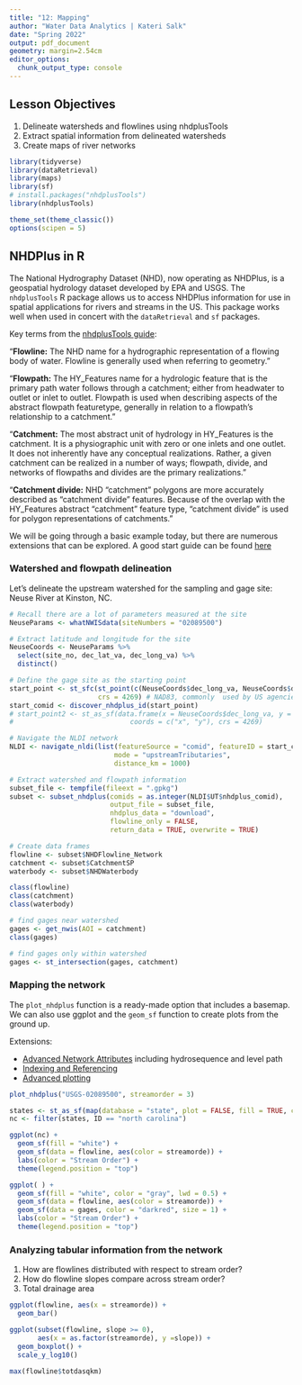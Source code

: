 ```yaml
---
title: "12: Mapping"
author: "Water Data Analytics | Kateri Salk"
date: "Spring 2022"
output: pdf_document
geometry: margin=2.54cm
editor_options: 
  chunk_output_type: console
---
```


## Lesson Objectives

1. Delineate watersheds and flowlines using nhdplusTools
2. Extract spatial information from delineated watersheds
3. Create maps of river networks

```r

library(tidyverse)
library(dataRetrieval)
library(maps)
library(sf)
# install.packages("nhdplusTools")
library(nhdplusTools)

theme_set(theme_classic())
options(scipen = 5)

```

## NHDPlus in R

The National Hydrography Dataset (NHD), now operating as NHDPlus, is a geospatial hydrology dataset developed by EPA and USGS. The `nhdplusTools` R package allows us to access NHDPlus information for use in spatial applications for rivers and streams in the US. This package works well when used in concert with the `dataRetrieval` and `sf` packages.

Key terms from the [nhdplusTools guide](https://usgs-r.github.io/nhdplusTools/): 

"**Flowline:** The NHD name for a hydrographic representation of a flowing body of water. Flowline is generally used when referring to geometry."

"**Flowpath:** The HY_Features name for a hydrologic feature that is the primary path water follows through a catchment; either from headwater to outlet or inlet to outlet. Flowpath is used when describing aspects of the abstract flowpath featuretype, generally in relation to a flowpath’s relationship to a catchment."

"**Catchment:** The most abstract unit of hydrology in HY_Features is the catchment. It is a physiographic unit with zero or one inlets and one outlet. It does not inherently have any conceptual realizations. Rather, a given catchment can be realized in a number of ways; flowpath, divide, and networks of flowpaths and divides are the primary realizations."

"**Catchment divide:** NHD “catchment” polygons are more accurately described as “catchment divide” features. Because of the overlap with the HY_Features abstract “catchment” feature type, “catchment divide” is used for polygon representations of catchments."

We will be going through a basic example today, but there are numerous extensions that can be explored. A good start guide can be found [here](https://usgs-r.github.io/nhdplusTools/articles/nhdplushr.html)

### Watershed and flowpath delineation 

Let's delineate the upstream watershed for the sampling and gage site: Neuse River at Kinston, NC.  

```r
# Recall there are a lot of parameters measured at the site
NeuseParams <- whatNWISdata(siteNumbers = "02089500")

# Extract latitude and longitude for the site
NeuseCoords <- NeuseParams %>%
  select(site_no, dec_lat_va, dec_long_va) %>%
  distinct()

# Define the gage site as the starting point
start_point <- st_sfc(st_point(c(NeuseCoords$dec_long_va, NeuseCoords$dec_lat_va)), 
                      crs = 4269) # NAD83, commonly  used by US agencies
start_comid <- discover_nhdplus_id(start_point)
# start_point2 <- st_as_sf(data.frame(x = NeuseCoords$dec_long_va, y =  NeuseCoords$dec_lat_va), 
#                             coords = c("x", "y"), crs = 4269)

# Navigate the NLDI network
NLDI <- navigate_nldi(list(featureSource = "comid", featureID = start_comid), 
                          mode = "upstreamTributaries", 
                          distance_km = 1000)

# Extract watershed and flowpath information
subset_file <- tempfile(fileext = ".gpkg")
subset <- subset_nhdplus(comids = as.integer(NLDI$UT$nhdplus_comid),
                         output_file = subset_file,
                         nhdplus_data = "download", 
                         flowline_only = FALSE,
                         return_data = TRUE, overwrite = TRUE)

# Create data frames
flowline <- subset$NHDFlowline_Network
catchment <- subset$CatchmentSP
waterbody <- subset$NHDWaterbody

class(flowline)
class(catchment)
class(waterbody)

# find gages near watershed
gages <- get_nwis(AOI = catchment)
class(gages)

# find gages only within watershed
gages <- st_intersection(gages, catchment)

```

### Mapping the network

The `plot_nhdplus` function is a ready-made option that includes a basemap. We can also use ggplot and the `geom_sf` function to create plots from the ground up.

Extensions: 

* [Advanced Network Attributes](https://usgs-r.github.io/nhdplusTools/articles/advanced_network.html) including hydrosequence and level path
* [Indexing and Referencing](https://usgs-r.github.io/nhdplusTools/articles/indexing.html)
* [Advanced plotting](https://usgs-r.github.io/nhdplusTools/articles/plot_nhdplus.html)


```r

plot_nhdplus("USGS-02089500", streamorder = 3)

states <- st_as_sf(map(database = "state", plot = FALSE, fill = TRUE, col = "white"))
nc <- filter(states, ID == "north carolina")

ggplot(nc) +
  geom_sf(fill = "white") +
  geom_sf(data = flowline, aes(color = streamorde)) +
  labs(color = "Stream Order") +
  theme(legend.position = "top")

ggplot( ) +
  geom_sf(fill = "white", color = "gray", lwd = 0.5) +
  geom_sf(data = flowline, aes(color = streamorde)) +
  geom_sf(data = gages, color = "darkred", size = 1) +
  labs(color = "Stream Order") +
  theme(legend.position = "top")

```

### Analyzing tabular information from the network

1. How are flowlines distributed with respect to stream order?
2. How do flowline slopes compare across stream order?
3. Total drainage area

```r
ggplot(flowline, aes(x = streamorde)) +
  geom_bar()

ggplot(subset(flowline, slope >= 0),
       aes(x = as.factor(streamorde), y =slope)) +
  geom_boxplot() +
  scale_y_log10()
  
max(flowline$totdasqkm)

```
